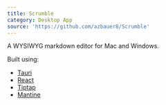 ```yaml
---
title: Scrumble
category: Desktop App
source: 'https://github.com/azbauer8/Scrumble'
---
```


A WYSIWYG markdown editor for Mac and Windows.

Built using:

* [Tauri](https://tauri.app/ "Tauri")
* [React](https://react.dev/ "React")
* [Tiptap](https://tiptap.dev/ "Tiptap")
* [Mantine](https://mantine.dev/ "Mantine")

